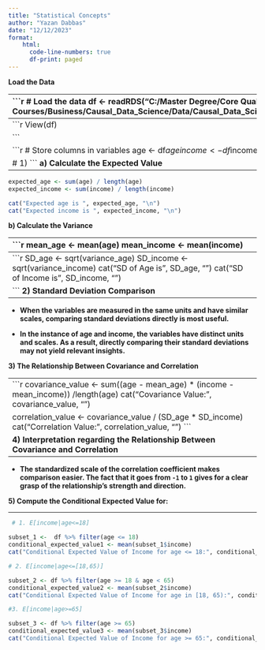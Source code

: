 ```yaml
---
title: "Statistical Concepts"
author: "Yazan Dabbas"
date: "12/12/2023"
format: 
    html:
      code-line-numbers: true
      df-print: paged
---
```

**Load the Data **

------------------------------------------------------------------------
```r

# Load the data
df <- readRDS("C:/Master Degree/Core Qualification_Compulsory Courses/Business/Causal_Data_Science/Data/Causal_Data_Science_Data/random_vars.rds")

# Be familiar with the data
head(df)
```
**Get an Overview of the Data **

------------------------------------------------------------------------
```r

View(df)

```


```r

# Store columns in variables
age <- df$age
income <- df$income

# 1) 
```
**a) Calculate the Expected Value **

------------------------------------------------------------------------
```r

expected_age <- sum(age) / length(age)
expected_income <- sum(income) / length(income)

cat("Expected age is ", expected_age, "\n")
cat("Expected income is ", expected_income, "\n")
```
**b)  Calculate the Variance **

------------------------------------------------------------------------
```r
mean_age <- mean(age)
mean_income <- mean(income)

variance_age <- sum((age - mean_age)^2) / (length(age) - 1)
variance_income <- sum((income - mean_income)^2) / (length(income) - 1)

cat("Age Variance is ", variance_age, "\n")
cat("Income Variance is ", variance_income, "\n")
```
**c)  Calculate the Standard Deviation **

------------------------------------------------------------------------
```r
SD_age <- sqrt(variance_age)
SD_income <- sqrt(variance_income)
cat("SD of Age is ", SD_age, "\n")
cat("SD of Income is ", SD_income, "\n")

```
**2) Standard Deviation Comparison**

------------------------------------------------------------------------

::: {.callout-important appearance="minimal"} 

-   **When the variables are measured in the same units and have similar scales, comparing standard deviations directly is most useful.** 

-   **In the instance of age and income, the variables have distinct units and scales. As a result, directly comparing their standard deviations may not yield relevant insights.**

:::

**3) The Relationship Between Covariance and Correlation**

------------------------------------------------------------------------
```r
covariance_value <- sum((age - mean_age) * (income - mean_income)) /length(age)
cat("Covariance Value:", covariance_value, "\n")


correlation_value <- covariance_value / (SD_age * SD_income)
cat("Correlation Value:", correlation_value, "\n")
```

**4) Interpretation regarding the Relationship Between Covariance and Correlation**

------------------------------------------------------------------------

::: {.callout-important appearance="minimal"} 

-   **The standardized scale of the correlation coefficient makes comparison easier. The fact that it goes from `-1` to `1` gives for a clear grasp of the relationship's strength and direction.**

:::
 
 **5) Compute the Conditional Expected Value for:**
 
------------------------------------------------------------------------
```r
 # 1. E[income|age<=18]

subset_1 <-  df %>% filter(age <= 18)
conditional_expected_value1 <- mean(subset_1$income)
cat("Conditional Expected Value of Income for age <= 18:", conditional_expected_value1, "\n")

# 2. E[income|age<=[18,65)]

subset_2 <- df %>% filter(age >= 18 & age < 65)
conditional_expected_value2 <- mean(subset_2$income)
cat("Conditional Expected Value of Income for age in [18, 65):", conditional_expected_value2, "\n")

#3. E[income|age>=65]

subset_3 <- df %>% filter(age >= 65)
conditional_expected_value3 <- mean(subset_3$income)
cat("Conditional Expected Value of Income for age >= 65:", conditional_expected_value3, "\n")


```